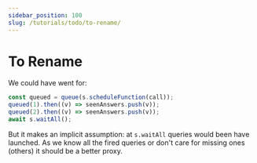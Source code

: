 ```yaml
---
sidebar_position: 100
slug: /tutorials/todo/to-rename/
---
```



# To Rename

We could have went for:

```js
const queued = queue(s.scheduleFunction(call));
queued(1).then((v) => seenAnswers.push(v));
queued(2).then((v) => seenAnswers.push(v));
await s.waitAll();
```

But it makes an implicit assumption: at `s.waitAll` queries would been have launched. As we know all the fired queries or don't care for missing ones (others) it should be a better proxy.

<DebugPlaygroundsQueue />
